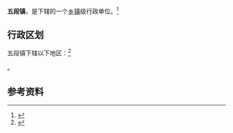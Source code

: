 {{中国乡级行政区|32/03/22/107/000}}

'''五段镇'''，是{{PRC admin/fullname|32/03/22/107/000|3}}下辖的一个[[乡镇|乡镇]]级行政单位。<ref>{{PRC admin/ref sgc|{{PRC admin/parent|32/03/22/107/000}}}}</ref>

== 行政区划 ==

五段镇下辖以下地区：<ref>{{PRC admin/ref sgc|32/03/22/107/000}}</ref>

{{PRC admin/children|32/03/22/107/000}}。

== 参考资料 ==

{{reflist}}

{{行政区划小作品}}
{{PRC admin/navcat|32/03/22/107/000}}